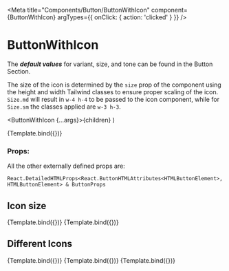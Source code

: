 
<Meta
  title="Components/Button/ButtonWithIcon"
  component={ButtonWithIcon}
  argTypes={{ onClick: { action: 'clicked' } }}
/>

# ButtonWithIcon

The **_default values_** for variant, size, and tone can be found in the <LinkTo kind="components-button-button--default-story">Button Section</LinkTo>.

The size of the icon is determined by the `size` prop of the component using the height and width Tailwind classes to ensure proper scaling of the icon. `Size.md` will result in `w-4 h-4` to be passed to the icon component, while for `Size.sm` the classes applied are `w-3 h-3`.

  <ButtonWithIcon {...args}>{children}</ButtonWithIcon>
)

<Canvas>
  <Story name="Default" args={{ children: 'Default Button', Icon: Icon }}>
    {Template.bind({})}
  </Story>
</Canvas>

### Props:

<ArgsTable story="Default" />

All the other externally defined props are:

```
React.DetailedHTMLProps<React.ButtonHTMLAttributes<HTMLButtonElement>, HTMLButtonElement> & ButtonProps
```

## Icon size

<Canvas>
  <Story
    name="Icon medium size"
    args={{ children: 'Medium Button', Icon: Icon }}
  >
    {Template.bind({})}
  </Story>
  <Story
    name="Icon small size"
    args={{ children: 'Small Button', Icon: Icon, size: Size.sm }}
  >
    {Template.bind({})}
  </Story>
</Canvas>

## Different Icons

<Canvas>
  <Story name="Error Icon" args={{ children: 'Error Button', Icon: Icon }}>
    {Template.bind({})}
  </Story>
  <Story
    name="Warning Icon"
    args={{ children: 'Warning Button', Icon: IconWarning }}
  >
    {Template.bind({})}
  </Story>
  <Story
    name="Delete Icon"
    args={{ children: 'Delete Button', Icon: IconDelete }}
  >
    {Template.bind({})}
  </Story>
</Canvas>
